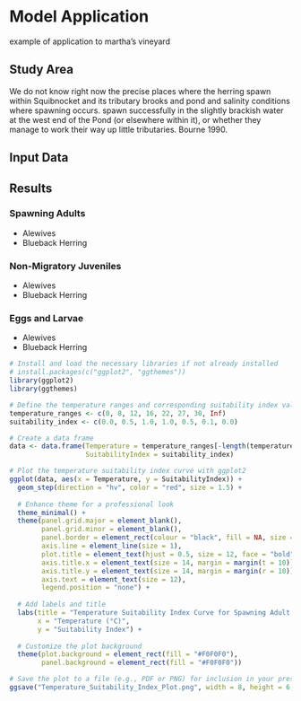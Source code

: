 # Model Application

example of application to martha's vineyard

## Study Area
We do not know right now the precise 
places where the herring spawn within Squibnocket 
and its tributary brooks and pond and salinity conditions where spawning occurs. spawn successfully in the slightly brackish water 
at the west end of the Pond (or elsewhere within 
it), or whether they manage to work their way up 
little tributaries. Bourne 1990. 

## Input Data

## Results

### Spawning Adults

- Alewives
- Blueback Herring

### Non-Migratory Juveniles

- Alewives
- Blueback Herring

### Eggs and Larvae

- Alewives
- Blueback Herring

```r
# Install and load the necessary libraries if not already installed
# install.packages(c("ggplot2", "ggthemes"))
library(ggplot2)
library(ggthemes)

# Define the temperature ranges and corresponding suitability index values
temperature_ranges <- c(0, 8, 12, 16, 22, 27, 30, Inf)
suitability_index <- c(0.0, 0.5, 1.0, 1.0, 0.5, 0.1, 0.0)

# Create a data frame
data <- data.frame(Temperature = temperature_ranges[-length(temperature_ranges)],
                   SuitabilityIndex = suitability_index)

# Plot the temperature suitability index curve with ggplot2
ggplot(data, aes(x = Temperature, y = SuitabilityIndex)) +
  geom_step(direction = "hv", color = "red", size = 1.5) +
  
  # Enhance theme for a professional look
  theme_minimal() +
  theme(panel.grid.major = element_blank(),
        panel.grid.minor = element_blank(),
        panel.border = element_rect(colour = "black", fill = NA, size = 1),
        axis.line = element_line(size = 1),
        plot.title = element_text(hjust = 0.5, size = 12, face = "bold"),
        axis.title.x = element_text(size = 14, margin = margin(t = 10)),
        axis.title.y = element_text(size = 14, margin = margin(r = 10)),
        axis.text = element_text(size = 12),
        legend.position = "none") +
  
  # Add labels and title
  labs(title = "Temperature Suitability Index Curve for Spawning Adult Alewives",
       x = "Temperature (°C)",
       y = "Suitability Index") +
  
  # Customize the plot background
  theme(plot.background = element_rect(fill = "#F0F0F0"),
        panel.background = element_rect(fill = "#F0F0F0"))

# Save the plot to a file (e.g., PDF or PNG) for inclusion in your presentation
ggsave("Temperature_Suitability_Index_Plot.png", width = 8, height = 6, dpi = 300)

```

